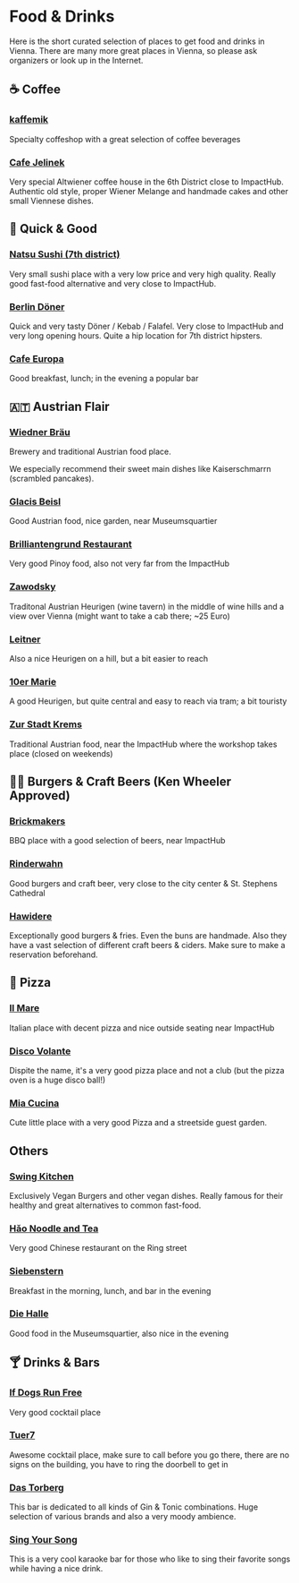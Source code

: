 # Food & Drinks

Here is the short curated selection of places to get food and drinks in Vienna. 
There are many more great places in Vienna, so please ask organizers or look up in the Internet. 

## ☕️ Coffee

### <a href="https://www.kaffemik.at" target="_blank">kaffemik</a>
Specialty coffeshop with a great selection of coffee beverages

### <a href="http://cafejelinek.steman.at" target="_blank">Cafe Jelinek</a>
Very special Altwiener coffee house in the 6th District close to ImpactHub.
Authentic old style, proper Wiener Melange and handmade cakes and other small Viennese dishes.


## 🌭 Quick & Good

### <a href="http://www.natsu-sushi.at/japan-lokal-7" target="_blank">Natsu Sushi (7th district)</a>
Very small sushi place with a very low price and very high quality. Really good fast-food alternative and
very close to ImpactHub.

### <a href="https://goo.gl/maps/wjNM86ETcAR2" target="_blank">Berlin Döner</a>
Quick and very tasty Döner / Kebab / Falafel. Very close to ImpactHub and very long opening hours.
Quite a hip location for 7th district hipsters.

### <a href="http://www.cafeeuropa.at" target="_blank">Cafe Europa</a>
Good breakfast, lunch; in the evening a popular bar

## 🇦🇹 Austrian Flair

### <a href="https://goo.gl/maps/GFSngrv82Vk" target="_blank">Wiedner Bräu</a>
Brewery and traditional Austrian food place.

We especially recommend their sweet main dishes
like Kaiserschmarrn (scrambled pancakes).

### <a href="https://www.glacisbeisl.at/" target="_blank">Glacis Beisl</a>
Good Austrian food, nice garden, near Museumsquartier

### <a href="http://brillantengrund.com/restaurant/" target="_blank">Brilliantengrund Restaurant</a>
Very good Pinoy food, also not very far from the ImpactHub

### <a href="http://zawodsky.at" target="_blank">Zawodsky</a>
Traditonal Austrian Heurigen (wine tavern) in the middle of wine hills and a view over Vienna
(might want to take a cab there; ~25 Euro)

### <a href="http://www.weinbau-leitner.at" target="_blank">Leitner</a>
Also a nice Heurigen on a hill, but a bit easier to reach

### <a href="https://10ermarie.at" target="_blank">10er Marie</a>
A good Heurigen, but quite central and easy to reach via tram; a bit touristy

### <a href="http://stadtkrems.steman.at" target="_blank">Zur Stadt Krems</a>
Traditional Austrian food, near the ImpactHub where the workshop takes place
(closed on weekends)

## 🍔🍺 Burgers & Craft Beers (Ken Wheeler Approved)

### <a href="http://www.brickmakers.at" target="_blank">Brickmakers</a>
BBQ place with a good selection of beers, near ImpactHub

### <a href="http://www.rinderwahn.at" target="_blank">Rinderwahn</a>
Good burgers and craft beer, very close to the city center & St. Stephens Cathedral

### <a href="https://goo.gl/maps/ams1UH9P4uq">Hawidere</a>
Exceptionally good burgers & fries. Even the buns are handmade. Also they have a vast
selection of different craft beers & ciders. Make sure to make a reservation beforehand.

## 🍕 Pizza

### <a href="http://www.ilmare.at" target="_blank">Il Mare</a>
Italian place with decent pizza and nice outside seating near ImpactHub

### <a href="http://www.disco-volante.at" target="_blank">Disco Volante</a>
Dispite the name, it's a very good pizza place and not a club (but the pizza oven is a huge disco ball!)

### <a href="https://goo.gl/maps/wK62y6bbZzG2" target="_blank">Mia Cucina</a>
Cute little place with a very good Pizza and a streetside guest garden.


## Others

### <a href="https://goo.gl/maps/HMckA9Rdox32" target="_blank">Swing Kitchen</a>
Exclusively Vegan Burgers and other vegan dishes. Really famous for their healthy and
great alternatives to common fast-food.

### <a href="http://www.haonoodle.at" target="_blank">Hǎo Noodle and Tea</a>
Very good Chinese restaurant on the Ring street

### <a href="http://www.7stern.net" target="_blank">Siebenstern</a>
Breakfast in the morning, lunch, and bar in the evening

### <a href="http://diehalle.at" target="_blank">Die Halle</a>
Good food in the Museumsquartier, also nice in the evening

## 🍸 Drinks & Bars

### <a href="http://www.ifdogsrunfree.com" target="_blank">If Dogs Run Free</a>
Very good cocktail place

### <a href="http://tuer7.at" target="_blank">Tuer7</a>
Awesome cocktail place, make sure to call before you go there,
there are no signs on the building, you have to ring the doorbell to get in

### <a href="dastorberg.at" target="_blank">Das Torberg</a>
This bar is dedicated to all kinds of Gin & Tonic combinations.
Huge selection of various brands and also a very moody ambience.

### <a href="singyoursong.at" target="_blank">Sing Your Song</a>
This is a very cool karaoke bar for those who like to sing their favorite
songs while having a nice drink.
